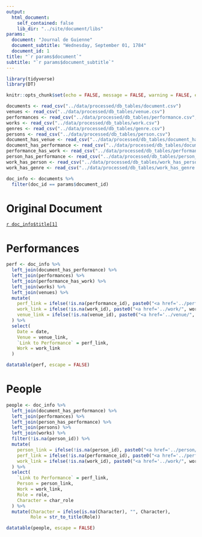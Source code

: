 ```yaml
---
output:
  html_document:
    self_contained: false
    lib_dir: "../site/document/libs"
params:
  document: "Journal de Guienne"
  document_subtitle: "Wednesday, September 01, 1784"
  document_id: 1
title: "`r params$document`"
subtitle: "`r params$document_subtitle`"
---
```


```r
library(tidyverse)
library(DT)

knitr::opts_chunk$set(echo = FALSE, message = FALSE, warning = FALSE, error = FALSE)

documents <- read_csv("../data/processed/db_tables/document.csv")
venues <- read_csv("../data/processed/db_tables/venue.csv")
performances <- read_csv("../data/processed/db_tables/performance.csv", col_types = "cncccccccD")
works <- read_csv("../data/processed/db_tables/work.csv")
genres <- read_csv("../data/processed/db_tables/genre.csv")
persons <- read_csv("../data/processed/db_tables/person.csv")
document_has_venue <- read_csv("../data/processed/db_tables/document_has_venue.csv")
document_has_performance <- read_csv("../data/processed/db_tables/document_has_performance.csv")
performance_has_work <- read_csv("../data/processed/db_tables/performance_has_work.csv")
person_has_performance <- read_csv("../data/processed/db_tables/person_has_performance.csv")
work_has_person <- read_csv("../data/processed/db_tables/work_has_person.csv")
work_has_genre <- read_csv("../data/processed/db_tables/work_has_genre.csv")

```

```r
doc_info <- documents %>%
  filter(doc_id == params$document_id)
```

# Original Document
[`r doc_info$title[1]`](`r doc_info$links[1]`)

# Performances
```r
perf <- doc_info %>%
  left_join(document_has_performance) %>%
  left_join(performances) %>%
  left_join(performance_has_work) %>%
  left_join(works) %>%
  left_join(venues) %>%
  mutate(
    perf_link = ifelse(!is.na(performance_id), paste0("<a href='../performance/", performance_id, ".html'>Performance</a>"), ""),
    work_link = ifelse(!is.na(work_id), paste0("<a href='../work/", work_id, ".html'>", str_to_title(work), "</a>"), ""),
    venue_link = ifelse(!is.na(venue_id), paste0("<a href='../venue/", venue_id, ".html'>", str_to_title(venue), "</a>"), "")
  ) %>%
  select(
    Date = date,
    Venue = venue_link,
    `Link to Performance` = perf_link,
    Work = work_link
  )

datatable(perf, escape = FALSE)
```

# People
```r
people <- doc_info %>%
  left_join(document_has_performance) %>%
  left_join(performances) %>%
  left_join(person_has_performance) %>%
  left_join(persons) %>%
  left_join(works) %>%
  filter(!is.na(person_id)) %>%
  mutate(
    person_link = ifelse(!is.na(person_id), paste0("<a href='../person/", person_id, ".html'>", person, "</a>"), ""),
    perf_link = ifelse(!is.na(performance_id), paste0("<a href='../performance/", performance_id, ".html'>Performance</a>"), ""),
    work_link = ifelse(!is.na(work_id), paste0("<a href='../work/", work_id, ".html'>", str_to_title(work), "</a>"), "")
  ) %>%
  select(
    `Link to Performance` = perf_link,
    Person = person_link,
    Work = work_link,
    Role = role,
    Character = char_role
  ) %>%
  mutate(Character = ifelse(is.na(Character), "", Character),
         Role = str_to_title(Role))

datatable(people, escape = FALSE)
```
